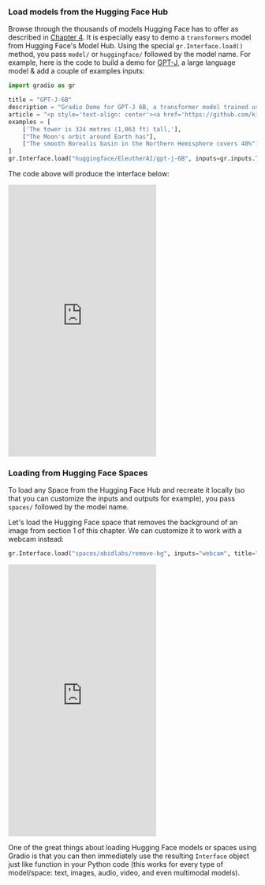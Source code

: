 ### Load models from the Hugging Face Hub
Browse through the thousands of models Hugging Face has to offer as described in [Chapter 4](/course/chapter4/section2).
It is especially easy to demo a `transformers` model from Hugging Face's Model Hub. Using the special `gr.Interface.load()` method, you pass `model/` or `huggingface/` followed by the model name. For example, here is the code to build a demo for [GPT-J](https://huggingface.co/EleutherAI/gpt-j-6B), a large language model & add a couple of examples inputs:
    
```py
import gradio as gr

title = "GPT-J-6B"
description = "Gradio Demo for GPT-J 6B, a transformer model trained using Ben Wang's Mesh Transformer JAX. 'GPT-J' refers to the class of model, while '6B' represents the number of trainable parameters. To use it, simply add your text, or click one of the examples to load them. Read more at the links below."
article = "<p style='text-align: center'><a href='https://github.com/kingoflolz/mesh-transformer-jax' target='_blank'>GPT-J-6B: A 6 Billion Parameter Autoregressive Language Model</a></p>"
examples = [
    ['The tower is 324 metres (1,063 ft) tall,'],
    ["The Moon's orbit around Earth has"],
    ["The smooth Borealis basin in the Northern Hemisphere covers 40%"]
]
gr.Interface.load("huggingface/EleutherAI/gpt-j-6B", inputs=gr.inputs.Textbox(lines=5, label="Input Text"),title=title,description=description,article=article, examples=examples,enable_queue=True).launch()
```
    
The code above will produce the interface below:

<iframe src="https://hf.space/gradioiframe/akhaliq/gpt-j-6B/+" frameBorder="0" height="550" title="Gradio app" class="container p-0 flex-grow space-iframe" allow="accelerometer; ambient-light-sensor; autoplay; battery; camera; document-domain; encrypted-media; fullscreen; geolocation; gyroscope; layout-animations; legacy-image-formats; magnetometer; microphone; midi; oversized-images; payment; picture-in-picture; publickey-credentials-get; sync-xhr; usb; vr ; wake-lock; xr-spatial-tracking" sandbox="allow-forms allow-modals allow-popups allow-popups-to-escape-sandbox allow-same-origin allow-scripts allow-downloads"></iframe>


### Loading from Hugging Face Spaces
To load any Space from the Hugging Face Hub and recreate it locally (so that you can customize the inputs and outputs for example), you pass `spaces/` followed by the model name.

Let's load the Hugging Face space that removes the background of an image from section 1 of this chapter. We can customize it to work with a webcam instead:

```py
gr.Interface.load("spaces/abidlabs/remove-bg", inputs="webcam", title="Remove your webcam background!").launch()
```

<iframe src="https://hf.space/gradioiframe/dawood/Remove-bg/+" frameBorder="0" height="550" title="Gradio app" class="container p-0 flex-grow space-iframe" allow="accelerometer; ambient-light-sensor; autoplay; battery; camera; document-domain; encrypted-media; fullscreen; geolocation; gyroscope; layout-animations; legacy-image-formats; magnetometer; microphone; midi; oversized-images; payment; picture-in-picture; publickey-credentials-get; sync-xhr; usb; vr ; wake-lock; xr-spatial-tracking" sandbox="allow-forms allow-modals allow-popups allow-popups-to-escape-sandbox allow-same-origin allow-scripts allow-downloads"></iframe>

    
One of the great things about loading Hugging Face models or spaces using Gradio is that you can then immediately use the resulting `Interface` object just like function in your Python code (this works for every type of model/space: text, images, audio, video, and even multimodal models).
